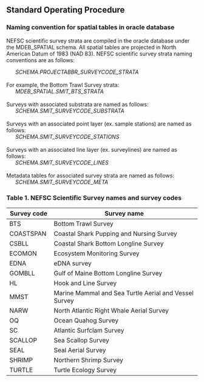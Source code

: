 ## Standard Operating Procedure

### Naming convention for spatial tables in oracle database

NEFSC scientific survey strata are compiled in the oracle database under the MDEB_SPATIAL schema. All spatial tables are projected in North American Datum of 1983 (NAD 83). NEFSC scientific survey strata naming conventions are as follows:

|       *SCHEMA.PROJECTABBR_SURVEYCODE_STRATA*
| 
| For example, the Bottom Trawl Survey strata:
|       *MDEB_SPATIAL.SMIT_BTS_STRATA*
| 
| Surveys with associated substrata are named as follows:
|       *SCHEMA.SMIT_SURVEYCODE_SUBSTRATA*
| 
| Surveys with an associated point layer (ex. sample stations) are named as follows:
|       *SCHEMA.SMIT_SURVEYCODE_STATIONS*
| 
| Surveys with an associated line layer (ex. surveylines) are named as follows:
|       *SCHEMA.SMIT_SURVEYCODE_LINES*
| 
| Metadata tables for associated survey strata are named as follows:
|       *SCHEMA.SMIT_SURVEYCODE_META*

### Table 1. NEFSC Scientific Survey names and survey codes

| **Survey code** | **Survey name**                                       |
|-----------------|-------------------------------------------------------|
| BTS             | Bottom Trawl Survey                                   |
| COASTSPAN       | Coastal Shark Pupping and Nursing Survey              |
| CSBLL           | Coastal Shark Bottom Longline Survey                  |
| ECOMON          | Ecosystem Monitoring Survey                           |
| EDNA            | eDNA survey                                           |
| GOMBLL          | Gulf of Maine Bottom Longline Survey                  |
| HL              | Hook and Line Survey                                  |
| MMST            | Marine Mammal and Sea Turtle Aerial and Vessel Survey |
| NARW            | North Atlantic Right Whale Aerial Survey              |
| OQ              | Ocean Quahog Survey                                   |
| SC              | Atlantic Surfclam Survey                              |
| SCALLOP         | Sea Scallop Survey                                    |
| SEAL            | Seal Aerial Survey                                    |
| SHRIMP          | Northern Shrimp Survey                                |
| TURTLE          | Turtle Ecology Survey                                 |

